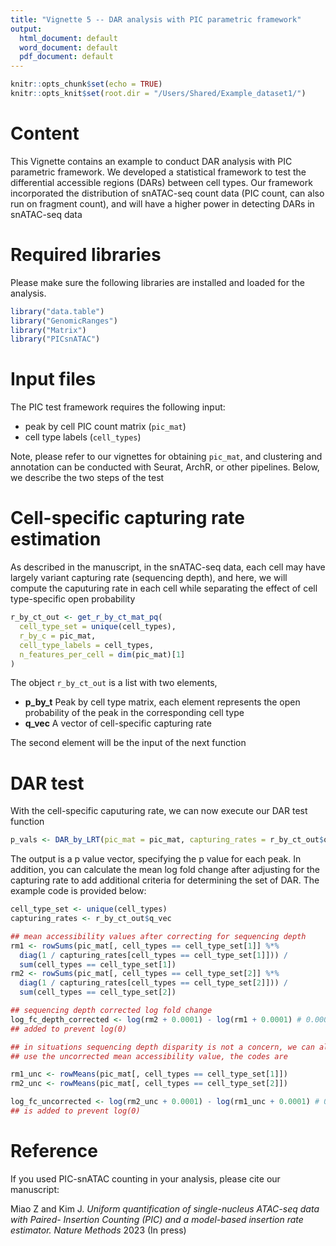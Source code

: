 ```yaml
---
title: "Vignette 5 -- DAR analysis with PIC parametric framework"
output:
  html_document: default
  word_document: default
  pdf_document: default
---
```


```r
knitr::opts_chunk$set(echo = TRUE)
knitr::opts_knit$set(root.dir = "/Users/Shared/Example_dataset1/")
```

# Content 
This Vignette contains an example to conduct DAR analysis with PIC parametric framework. We developed a statistical framework to test the differential accessible regions (DARs) between cell types. Our framework incorporated the distribution of snATAC-seq count data (PIC count, can also run on fragment count), and will have a higher power in detecting DARs in snATAC-seq data

# Required libraries 
Please make sure the following libraries are installed and loaded for the analysis. 
```r
library("data.table")
library("GenomicRanges")
library("Matrix")
library("PICsnATAC")
```

# Input files

The PIC test framework requires the following input:

  * peak by cell PIC count matrix (`pic_mat`)
  * cell type labels (`cell_types`)

Note, please refer to our vignettes for obtaining `pic_mat`, and clustering and annotation 
can be conducted with Seurat, ArchR, or other pipelines. Below, we describe the two steps of the test

# Cell-specific capturing rate estimation
As described in the manuscript, in the snATAC-seq data, each cell may have largely variant 
capturing rate (sequencing depth), and here, we will compute the caputuring rate in each cell
while separating the effect of cell type-specific open probability
```r
r_by_ct_out <- get_r_by_ct_mat_pq(
  cell_type_set = unique(cell_types),
  r_by_c = pic_mat,
  cell_type_labels = cell_types,
  n_features_per_cell = dim(pic_mat)[1]
)
```

The object `r_by_ct_out` is a list with two elements,

* **p_by_t** Peak by cell type matrix, each element represents the open probability of the peak in the corresponding cell type
* **q_vec** A vector of cell-specific capturing rate

The second element will be the input of the next function

# DAR test
With the cell-specific caputuring rate, we can now execute our DAR test function
```r
p_vals <- DAR_by_LRT(pic_mat = pic_mat, capturing_rates = r_by_ct_out$q_vec, cell_type_labels = cell_types)
```
The output is a p value vector, specifying the p value for each peak. In addition, you can calculate the mean
log fold change after adjusting for the capturing rate to add additional criteria for determining the set of DAR. The example code is provided below:
```r
cell_type_set <- unique(cell_types)
capturing_rates <- r_by_ct_out$q_vec

## mean accessibility values after correcting for sequencing depth
rm1 <- rowSums(pic_mat[, cell_types == cell_type_set[1]] %*%
  diag(1 / capturing_rates[cell_types == cell_type_set[1]])) /
  sum(cell_types == cell_type_set[1])
rm2 <- rowSums(pic_mat[, cell_types == cell_type_set[2]] %*%
  diag(1 / capturing_rates[cell_types == cell_type_set[2]])) /
  sum(cell_types == cell_type_set[2])

## sequencing depth corrected log fold change
log_fc_depth_corrected <- log(rm2 + 0.0001) - log(rm1 + 0.0001) # 0.0001 is
## added to prevent log(0)

## in situations sequencing depth disparity is not a concern, we can also
## use the uncorrected mean accessibility value, the codes are

rm1_unc <- rowMeans(pic_mat[, cell_types == cell_type_set[1]])
rm2_unc <- rowMeans(pic_mat[, cell_types == cell_type_set[2]])

log_fc_uncorrected <- log(rm2_unc + 0.0001) - log(rm1_unc + 0.0001) # 0.0001
## is added to prevent log(0)
```


# Reference
If you used PIC-snATAC counting in your analysis, please cite our manuscript:

Miao Z and Kim J. *Uniform quantification of single-nucleus ATAC-seq data with Paired- Insertion Counting (PIC) and a model-based insertion rate estimator.* _Nature Methods_ 2023 (In press)


